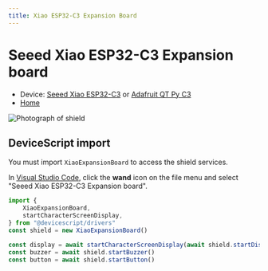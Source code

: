 ```yaml
---
title: Xiao ESP32-C3 Expansion Board
---
```


# Seeed Xiao ESP32-C3 Expansion board

-   Device: [Seeed Xiao ESP32-C3](/devices/esp32/seeed-xiao-esp32c3) or [Adafruit QT Py C3](/devices/esp32/adafruit-qt-py-c3)
-   [Home](https://wiki.seeedstudio.com/Seeeduino-XIAO-Expansion-Board/)

![Photograph of shield](/img/shields/xiao-expansion-board.jpg)

## DeviceScript import

You must import `XiaoExpansionBoard` to access the shield services.

In [Visual Studio Code](/getting-started/vscode),
click the **wand** icon on the file menu and
select "Seeed Xiao ESP32-C3 Expansion board".

```ts
import {
    XiaoExpansionBoard,
    startCharacterScreenDisplay,
} from "@devicescript/drivers"
const shield = new XiaoExpansionBoard()

const display = await startCharacterScreenDisplay(await shield.startDisplay())
const buzzer = await shield.startBuzzer()
const button = await shield.startButton()
```
